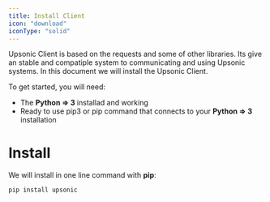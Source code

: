 ```yaml
---
title: Install Client
icon: "download"
iconType: "solid"
---
```


Upsonic Client is based on the requests and some of other libraries. Its give an stable and compatiple system to communicating and using Upsonic systems. In this document we will install the Upsonic Client.

To get started, you will need:

- The **Python => 3** installad and working
- Ready to use pip3 or pip command that connects to your **Python => 3** installation

# Install
We will install in one line command with **pip**:
```console
pip install upsonic
```
